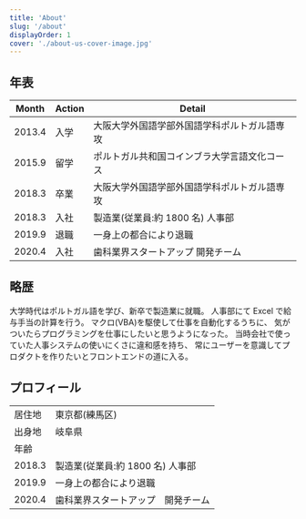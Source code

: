 ```yaml
---
title: 'About'
slug: '/about'
displayOrder: 1
cover: './about-us-cover-image.jpg'
---
```


## 年表

| Month  | Action | Detail                                       |
| ------ | ------ | -------------------------------------------- |
| 2013.4 | 入学   | 大阪大学外国語学部外国語学科ポルトガル語専攻 |
| 2015.9 | 留学   | ポルトガル共和国コインブラ大学言語文化コース |
| 2018.3 | 卒業   | 大阪大学外国語学部外国語学科ポルトガル語専攻 |
| 2018.3 | 入社   | 製造業(従業員:約 1800 名) 人事部             |
| 2019.9 | 退職   | 一身上の都合により退職                       |
| 2020.4 | 入社   | 歯科業界スタートアップ 開発チーム            |

## 略歴

大学時代はポルトガル語を学び、新卒で製造業に就職。
人事部にて Excel で給与手当の計算を行う。
マクロ(VBA)を駆使して仕事を自動化するうちに、
気がついたらプログラミングを仕事にしたいと思うようになった。
当時会社で使っていた人事システムの使いにくさに違和感を持ち、
常にユーザーを意識してプロダクトを作りたいとフロントエンドの道に入る。

## プロフィール

|        |                                    |
| ------ | ---------------------------------- |
| 居住地 | 東京都(練馬区)                     |
| 出身地 | 岐阜県                             |
| 年齢   | <MyYearsOld />                     |
| 2018.3 | 製造業(従業員:約 1800 名) 人事部   |
| 2019.9 | 一身上の都合により退職             |
| 2020.4 | 歯科業界スタートアップ　開発チーム |
